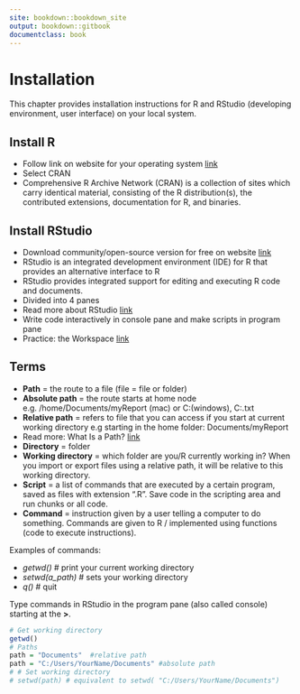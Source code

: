```yaml
---
site: bookdown::bookdown_site
output: bookdown::gitbook
documentclass: book
---
```

# Installation
This chapter provides installation instructions for R and RStudio (developing environment, user interface) on your local system.

## Install R 

* Follow link on website for your operating system [link](https://cran.r-project.org/bin/)  
* Select CRAN
* Comprehensive R Archive Network (CRAN) is a collection of sites which carry identical material, consisting of the R distribution(s), the contributed extensions, documentation for R, and binaries.

## Install RStudio

* Download community/open-source version for free on website [link](https://rstudio.com/products/rstudio/download/#download)
* RStudio is an integrated development environment (IDE) for R that provides an alternative interface to R
* RStudio provides integrated support for editing and executing R code and documents.
* Divided into 4 panes
* Read more about RStudio [link](https://bookdown.org/ageraci/STAT160Companion/intro.html)
* Write code interactively in console pane and make scripts in program pane
*	Practice: the Workspace [link](https://www.statmethods.net/interface/workspace.html)

## Terms

* **Path** = the route to a file (file = file or folder)
*	**Absolute path** = the route starts at home node 
e.g. /home/Documents/myReport (mac) or C:\home\Documents\myReport (windows), C:\home\Documents\myReport\report.txt
*	**Relative path** = refers to file that you can access if you start at current working directory
e.g starting in the home folder: Documents/myReport
*	Read more: What Is a Path? [link](https://docs.oracle.com/javase/tutorial/essential/io/path.html)
* **Directory** = folder
* **Working directory** = which folder are you/R currently working in? When you import or export files using a relative path, it will be relative to this working directory.
* **Script** = a list of commands that are executed by a certain program, saved as files with extension ".R". Save code in the scripting area and run chunks or all code.
* **Command** =  instruction given by a user telling a computer to do something. Commands are given to R / implemented using functions (code to execute instructions).

Examples of commands:

-	_getwd()_ # print your current working directory
-	_setwd(a_path)_ # sets your working directory
-	_q()_ # quit

Type commands in RStudio in the program pane (also called console) starting at the **>**.
```r
# Get working directory
getwd()
# Paths
path = "Documents"  #relative path
path = "C:/Users/YourName/Documents" #absolute path
# # Set working directory
# setwd(path) # equivalent to setwd( "C:/Users/YourName/Documents")
```
